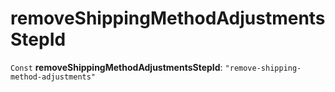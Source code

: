 
# removeShippingMethodAdjustmentsStepId

 `Const` **removeShippingMethodAdjustmentsStepId**: `"remove-shipping-method-adjustments"`
